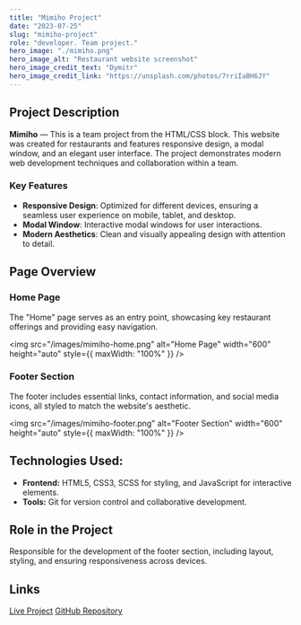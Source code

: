 ```yaml
---
title: "Mimiho Project"
date: "2023-07-25"
slug: "mimiho-project"
role: "developer. Team project."
hero_image: "./mimiho.png"
hero_image_alt: "Restaurant website screenshot"
hero_image_credit_text: "Dymitr"
hero_image_credit_link: "https://unsplash.com/photos/7rriIaBH6JY"
---
```


<div style={{
  display: "flex",
  alignItems: "center",
  flexDirection: "column",  
  backgroundColor: "#c8c9ce",
  borderRadius: "10px",
  padding: "30px",
}}>

## <Trans i18nKey="opis">Project Description</Trans>

**Mimiho** — <Trans i18nKey="m_opis">This is a team project from the HTML/CSS block. This website was created for restaurants and features responsive design, a modal window, and an elegant user interface. The project demonstrates modern web development techniques and collaboration within a team.</Trans>

### <Trans i18nKey="possibility">Key Features</Trans>

- **<Trans i18nKey="possibility_1">Responsive Design</Trans>**: <Trans i18nKey="possibility_m1_desc">Optimized for different devices, ensuring a seamless user experience on mobile, tablet, and desktop.</Trans>
- **<Trans i18nKey="possibility_2m">Modal Window</Trans>**: <Trans i18nKey="possibility_m2_desc">Interactive modal windows for user interactions.</Trans>
- **<Trans i18nKey="possibility_3m">Modern Aesthetics</Trans>**: <Trans i18nKey="possibility_m3_desc">Clean and visually appealing design with attention to detail.</Trans>

## <Trans i18nKey="page_overview">Page Overview</Trans>

### <Trans i18nKey="home_page_title">Home Page</Trans>

<Trans i18nKey="home_page_m">
  The "Home" page serves as an entry point, showcasing key restaurant offerings and providing easy navigation.
</Trans>

<img
  src="/images/mimiho-home.png"
  alt="Home Page"
  width="600"
  height="auto"
  style={{ maxWidth: "100%" }}
/>

### <Trans i18nKey="footer_section">Footer Section</Trans>

<Trans i18nKey="footer_section_desc">
  The footer includes essential links, contact information, and social media icons, all styled to match the website's aesthetic.
</Trans>

<img
  src="/images/mimiho-footer.png"
  alt="Footer Section"
  width="600"
  height="auto"
  style={{ maxWidth: "100%" }}
/>

## <Trans i18nKey="technologies">Technologies Used:</Trans>

- **Frontend:** <Trans i18nKey="technologies_m1">HTML5, CSS3, SCSS for styling, and JavaScript for interactive elements.</Trans>
- **Tools:** <Trans i18nKey="technologies_m2">Git for version control and collaborative development.</Trans>

## <Trans i18nKey="role_in_project">Role in the Project</Trans>

<Trans i18nKey="role_m">
  Responsible for the development of the footer section, including layout, styling, and ensuring responsiveness across devices.
</Trans>

## <Trans i18nKey="link">Links</Trans>

<a href="https://kilativ54.github.io/parcel-6-team-project/">Live Project</a>
<a href="https://github.com/kilativ54/parcel-6-team-project">GitHub Repository</a>

</div>
